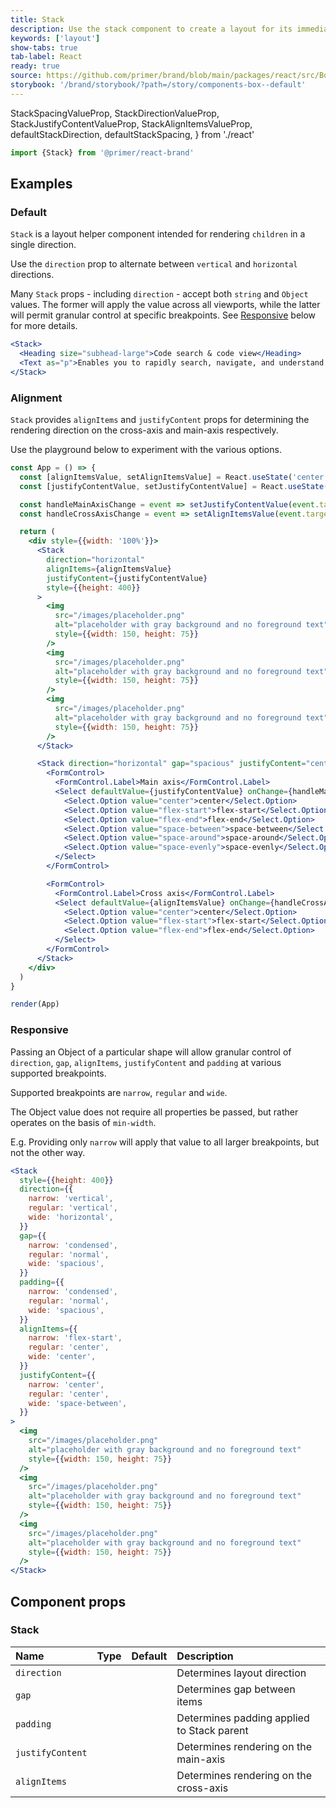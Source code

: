 ```yaml
---
title: Stack
description: Use the stack component to create a layout for its immediate children along the vertical or horizontal axis.
keywords: ['layout']
show-tabs: true
tab-label: React
ready: true
source: https://github.com/primer/brand/blob/main/packages/react/src/Box/Box.tsx
storybook: '/brand/storybook/?path=/story/components-box--default'
---
```


  StackSpacingValueProp,
  StackDirectionValueProp,
  StackJustifyContentValueProp,
  StackAlignItemsValueProp,
  defaultStackDirection,
  defaultStackSpacing,
} from './react'

```js
import {Stack} from '@primer/react-brand'
```

## Examples

### Default

`Stack` is a layout helper component intended for rendering `children` in a single direction.

Use the `direction` prop to alternate between `vertical` and `horizontal` directions.

Many `Stack` props - including `direction` - accept both `string` and `Object` values. The former will apply the value across all viewports, while the latter will permit granular control at specific breakpoints. See [Responsive](#Responsive) below for more details.

```jsx live
<Stack>
  <Heading size="subhead-large">Code search & code view</Heading>
  <Text as="p">Enables you to rapidly search, navigate, and understand code, right from GitHub.com.</Text>
</Stack>
```

### Alignment

`Stack` provides `alignItems` and `justifyContent` props for determining the rendering direction on the cross-axis and main-axis respectively.

Use the playground below to experiment with the various options.

```jsx filename="noinline"
const App = () => {
  const [alignItemsValue, setAlignItemsValue] = React.useState('center')
  const [justifyContentValue, setJustifyContentValue] = React.useState('space-between')

  const handleMainAxisChange = event => setJustifyContentValue(event.target.value)
  const handleCrossAxisChange = event => setAlignItemsValue(event.target.value)

  return (
    <div style={{width: '100%'}}>
      <Stack
        direction="horizontal"
        alignItems={alignItemsValue}
        justifyContent={justifyContentValue}
        style={{height: 400}}
      >
        <img
          src="/images/placeholder.png"
          alt="placeholder with gray background and no foreground text"
          style={{width: 150, height: 75}}
        />
        <img
          src="/images/placeholder.png"
          alt="placeholder with gray background and no foreground text"
          style={{width: 150, height: 75}}
        />
        <img
          src="/images/placeholder.png"
          alt="placeholder with gray background and no foreground text"
          style={{width: 150, height: 75}}
        />
      </Stack>

      <Stack direction="horizontal" gap="spacious" justifyContent="center">
        <FormControl>
          <FormControl.Label>Main axis</FormControl.Label>
          <Select defaultValue={justifyContentValue} onChange={handleMainAxisChange}>
            <Select.Option value="center">center</Select.Option>
            <Select.Option value="flex-start">flex-start</Select.Option>
            <Select.Option value="flex-end">flex-end</Select.Option>
            <Select.Option value="space-between">space-between</Select.Option>
            <Select.Option value="space-around">space-around</Select.Option>
            <Select.Option value="space-evenly">space-evenly</Select.Option>
          </Select>
        </FormControl>

        <FormControl>
          <FormControl.Label>Cross axis</FormControl.Label>
          <Select defaultValue={alignItemsValue} onChange={handleCrossAxisChange}>
            <Select.Option value="center">center</Select.Option>
            <Select.Option value="flex-start">flex-start</Select.Option>
            <Select.Option value="flex-end">flex-end</Select.Option>
          </Select>
        </FormControl>
      </Stack>
    </div>
  )
}

render(App)
```

### Responsive

Passing an Object of a particular shape will allow granular control of `direction`, `gap`, `alignItems`, `justifyContent` and `padding` at various supported breakpoints.

Supported breakpoints are `narrow`, `regular` and `wide`.

The Object value does not require all properties be passed, but rather operates on the basis of `min-width`.

E.g. Providing only `narrow` will apply that value to all larger breakpoints, but not the other way.

```jsx live
<Stack
  style={{height: 400}}
  direction={{
    narrow: 'vertical',
    regular: 'vertical',
    wide: 'horizontal',
  }}
  gap={{
    narrow: 'condensed',
    regular: 'normal',
    wide: 'spacious',
  }}
  padding={{
    narrow: 'condensed',
    regular: 'normal',
    wide: 'spacious',
  }}
  alignItems={{
    narrow: 'flex-start',
    regular: 'center',
    wide: 'center',
  }}
  justifyContent={{
    narrow: 'center',
    regular: 'center',
    wide: 'space-between',
  }}
>
  <img
    src="/images/placeholder.png"
    alt="placeholder with gray background and no foreground text"
    style={{width: 150, height: 75}}
  />
  <img
    src="/images/placeholder.png"
    alt="placeholder with gray background and no foreground text"
    style={{width: 150, height: 75}}
  />
  <img
    src="/images/placeholder.png"
    alt="placeholder with gray background and no foreground text"
    style={{width: 150, height: 75}}
  />
</Stack>
```

## Component props

### Stack

| Name             | Type                             |                       Default                        | Description                                |
| :--------------- | :------------------------------- | :--------------------------------------------------: | :----------------------------------------- |
| `direction`      | <StackDirectionValueProp  />     | <PropTableValues values={[defaultStackDirection]} /> | Determines layout direction                |
| `gap`            | <StackSpacingValueProp />        |  <PropTableValues values={[defaultStackSpacing]} />  | Determines gap between items               |
| `padding`        | <StackSpacingValueProp />        |  <PropTableValues values={[defaultStackSpacing]} />  | Determines padding applied to Stack parent |
| `justifyContent` | <StackJustifyContentValueProp /> |                                                      | Determines rendering on the main-axis      |
| `alignItems`     | <StackAlignItemsValueProp />     |                                                      | Determines rendering on the cross-axis     |
